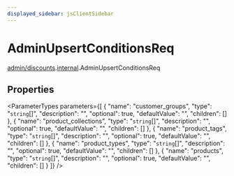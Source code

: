 ```yaml
---
displayed_sidebar: jsClientSidebar
---
```



# AdminUpsertConditionsReq

[admin/discounts](../../modules/admin_discounts.mdx).[internal](../../admin_discounts/modules/admin_discounts.internal.mdx).AdminUpsertConditionsReq

## Properties

<ParameterTypes parameters={[
  {
    "name": "customer_groups",
    "type": "`string`[]",
    "description": "",
    "optional": true,
    "defaultValue": "",
    "children": []
  },
  {
    "name": "product_collections",
    "type": "`string`[]",
    "description": "",
    "optional": true,
    "defaultValue": "",
    "children": []
  },
  {
    "name": "product_tags",
    "type": "`string`[]",
    "description": "",
    "optional": true,
    "defaultValue": "",
    "children": []
  },
  {
    "name": "product_types",
    "type": "`string`[]",
    "description": "",
    "optional": true,
    "defaultValue": "",
    "children": []
  },
  {
    "name": "products",
    "type": "`string`[]",
    "description": "",
    "optional": true,
    "defaultValue": "",
    "children": []
  }
]} />
